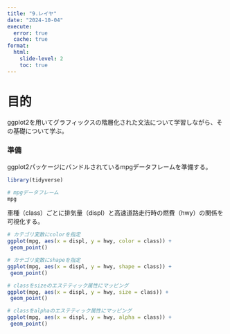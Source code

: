 ```yaml
---
title: "9.レイヤ"
date: "2024-10-04"
execute: 
  error: true
  cache: true
format:
  html: 
    slide-level: 2
    toc: true
---
```


# 目的
ggplot2を用いてグラフィックスの階層化された文法について学習しながら、その基礎について学ぶ。

### 準備
ggplot2パッケージにバンドルされているmpgデータフレームを準備する。
```r
library(tidyverse)

# mpgデータフレーム
mpg
```

車種（class）ごとに排気量（displ）と高速道路走行時の燃費（hwy）の関係を可視化する。  
```r
# カテゴリ変数にcolorを指定
ggplot(mpg, aes(x = displ, y = hwy, color = class)) +
 geom_point()

# カテゴリ変数にshapeを指定
ggplot(mpg, aes(x = displ, y = hwy, shape = class)) +
 geom_point()

# classをsizeのエステティック属性にマッピング
ggplot(mpg, aes(x = displ, y = hwy, size = class)) +
 geom_point()

# classをalphaのエステティック属性にマッピング
ggplot(mpg, aes(x = displ, y = hwy, alpha = class)) +
 geom_point()
```